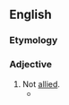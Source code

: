 ==English==

===Etymology===
{{prefix|un|allied|lang=en}}

===Adjective===
{{en-adj|-}}

# Not [[allied]].
#* {{quote-text|lang=en|year=1973|author=Leonard Frank James|title=Rivalry, reason, and revolution|page=51|passage=England became the rallying-point and a balance in continental politics because her geographical position permitted her to remain '''unallied''' until an emergency threatened her and other nations.}}